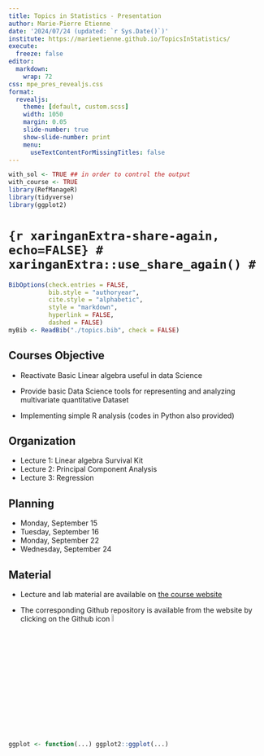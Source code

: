 ```yaml
---
title: Topics in Statistics - Presentation
author: Marie-Pierre Etienne
date: '2024/07/24 (updated: `r Sys.Date()`)'
institute: https://marieetienne.github.io/TopicsInStatistics/
execute: 
  freeze: false
editor: 
  markdown: 
    wrap: 72
css: mpe_pres_revealjs.css
format:
  revealjs: 
    theme: [default, custom.scss]
    width: 1050
    margin: 0.05
    slide-number: true
    show-slide-number: print
    menu:
      useTextContentForMissingTitles: false
---
```




```r
with_sol <- TRUE ## in order to control the output
with_course <- TRUE
library(RefManageR)
library(tidyverse)
library(ggplot2)
```

# ```{r xaringanExtra-share-again, echo=FALSE}
# xaringanExtra::use_share_again()
# ```

```r
BibOptions(check.entries = FALSE,
           bib.style = "authoryear",
           cite.style = "alphabetic",
           style = "markdown",
           hyperlink = FALSE,
           dashed = FALSE)
myBib <- ReadBib("./topics.bib", check = FALSE)
```



## Courses Objective

* Reactivate Basic Linear algebra useful in  data Science

* Provide basic Data Science tools for representing and analyzing  multivariate quantitative Dataset

* Implementing simple R analysis (codes in Python also provided)


## Organization

* Lecture 1: Linear algebra Survival Kit
* Lecture 2: Principal Component Analysis
* Lecture 3: Regression


## Planning

* Monday, September 15 
* Tuesday, September 16 
* Monday, September 22 
* Wednesday, September 24 


## Material 


* Lecture and lab material are available on [the course website ](https://marieetienne.github.io/TopicsInStatistics/)

* The corresponding Github repository is available from the website by clicking on the Github icon ![](img/github.png){width="6%"}

```r
ggplot <- function(...) ggplot2::ggplot(...) 
```



